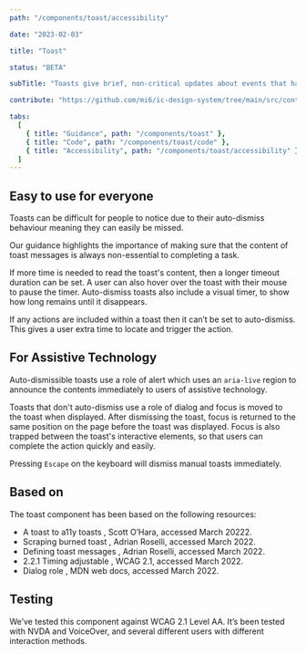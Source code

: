 ```yaml
---
path: "/components/toast/accessibility"

date: "2023-02-03"

title: "Toast"

status: "BETA"

subTitle: "Toasts give brief, non-critical updates about events that happen in an app. Toasts are sometimes called 'snackbars'."

contribute: "https://github.com/mi6/ic-design-system/tree/main/src/content/structured/components/toast"

tabs:
  [
    { title: "Guidance", path: "/components/toast" },
    { title: "Code", path: "/components/toast/code" },
    { title: "Accessibility", path: "/components/toast/accessibility" },
  ]
---
```


## Easy to use for everyone

Toasts can be difficult for people to notice due to their auto-dismiss behaviour meaning they can easily be missed.

Our guidance highlights the importance of making sure that the content of toast messages is always non-essential to completing a task.

If more time is needed to read the toast's content, then a longer timeout duration can be set. A user can also hover over the toast with their mouse to pause the timer. Auto-dismiss toasts also include a visual timer, to show how long remains until it disappears.

If any actions are included within a toast then it can’t be set to auto-dismiss. This gives a user extra time to locate and trigger the action.

## For Assistive Technology

Auto-dismissible toasts use a role of alert which uses an `aria-live` region to announce the contents immediately to users of assistive technology.

Toasts that don't auto-dismiss use a role of dialog and focus is moved to the toast when displayed. After dismissing the toast, focus is returned to the same position on the page before the toast was displayed. Focus is also trapped between the toast's interactive elements, so that users can complete the action quickly and easily.

Pressing `Escape` on the keyboard will dismiss manual toasts immediately.

## Based on

The toast component has been based on the following resources:

<ul>
  <li>
    <ic-link
      target="_blank"
      href="https://www.scottohara.me/blog/2019/07/08/a-toast-to-a11y-toasts.html"
      rel="noreferer noopener nofollow"
    >
      A toast to a11y toasts
    </ic-link>
    , Scott O’Hara, accessed March 20222.
  </li>
  <li>
    <ic-link
      target="_blank"
      href="https://adrianroselli.com/2019/06/scraping-burned-toast.html"
      rel="noreferer noopener nofollow"
    >
      Scraping burned toast
    </ic-link>
    , Adrian Roselli, accessed March 2022.
  </li>
  <li>
    <ic-link
      target="_blank"
      href="https://adrianroselli.com/2020/01/defining-toast-messages.html"
      rel="noreferer noopener nofollow"
    >
      Defining toast messages
    </ic-link>
    , Adrian Roselli, accessed March 2022.
  </li>
  <li>
    <ic-link
      target="_blank"
      href="https://www.w3.org/WAI/WCAG21/Understanding/timing-adjustable.html"
      rel="noreferer noopener nofollow"
    >
      2.2.1 Timing adjustable
    </ic-link>
    , WCAG 2.1, accessed March 2022.
  </li>
  <li>
    <ic-link
      target="_blank"
      href="https://developer.mozilla.org/en-US/docs/Web/Accessibility/ARIA/Roles/dialog_role"
      rel="noreferer noopener nofollow"
    >
      Dialog role
    </ic-link>
    , MDN web docs, accessed March 2022.
  </li>
</ul>

## Testing

We’ve tested this component against WCAG 2.1 Level AA. It’s been tested with NVDA and VoiceOver, and several different users with different interaction methods.
